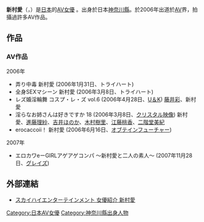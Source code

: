 {{AV女優|
|名前=新村 愛
|ふりがな=にいむら あい
|別名=
|愛称=
|生年=1986
|生月=6
|生日=26
|出身地={{JPN}}・[[神奈川縣|神奈川縣]]
|血液型=[[ABO式血液型|O]]
|時点=2006年
|身長=158
|体重=
|バスト=88
|ウエスト=58
|ヒップ=86
|カップ=
|身体備考=
|ジャンル=[[日本成人影片|AV]]
|AV出演期間=2006年 -
|活動備考=
|他の活動=
|その他=
}}
{{japanese|japanese=新村愛|kana=にいむら あい|romaji=Niimura Ai}}
'''新村愛'''（{{lang-ja|にいむら あい}}，{{bd|1986年|6月26日}}）是[[日本|日本]]的[[AV女優|AV女優]] 。出身於日本[[神奈川縣|神奈川縣]]。於2006年出道於[[AV|AV]]界，拍攝過許多AV作品。

== 作品 == 
=== AV作品 ===
;2006年
* 弄り中毒 新村愛 (2006年1月31日、トライハート) 
* 全身SEXマシーン 新村愛 (2006年3月8日、トライハート) 
* レズ婚淫輪舞 コスプ・レ・ズ vol.6 (2006年4月28日、[[U＆K|U＆K]]) [[藤井彩|藤井彩]]、新村愛
* 淫らなお姉さんは好きですか 18 (2006年3月8日、[[クリスタル映像|クリスタル映像]]) 新村愛、[[進藤理紗|進藤理紗]]、[[吉井ほのか|吉井ほのか]]、[[木村樹里|木村樹里]]、[[江藤桃香|江藤桃香]]、[[二階堂美紀|二階堂美紀]]
* erocaccoii！ 新村愛 (2006年6月16日、[[オブテインフューチャー|オブテインフューチャー]])

;2007年
* エロカワeーGIRLアゲアゲコンパ ～新村愛と二人の素人～ (2007年11月28日、[[グレイズ|グレイズ]])

== 外部連結 == 
* [http://skyhighpremium.com/actress/catid_4-itemid_206.html スカイハイエンターテインメント 女優紹介 新村愛]{{dead link|date=2018年3月 |bot=InternetArchiveBot |fix-attempted=yes }}

{{DEFAULTSORT:Niimura Ai}}
[[Category:日本AV女優|Category:日本AV女優]]
[[Category:神奈川縣出身人物|Category:神奈川縣出身人物]]


{{Pornstar-stub}}
